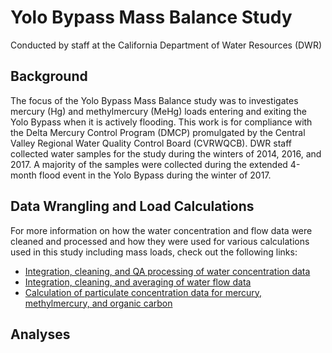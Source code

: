 # Yolo Bypass Mass Balance Study
Conducted by staff at the California Department of Water Resources (DWR)

## Background
The focus of the Yolo Bypass Mass Balance study was to investigates mercury (Hg) and methylmercury (MeHg) loads entering and exiting the Yolo Bypass when it is actively flooding. This work is for compliance with the Delta Mercury Control Program (DMCP) promulgated by the Central Valley Regional Water Quality Control Board (CVRWQCB). DWR staff collected water samples for the study during the winters of 2014, 2016, and 2017. A majority of the samples were collected during the extended 4-month flood event in the Yolo Bypass during the winter of 2017. 

## Data Wrangling and Load Calculations
For more information on how the water concentration and flow data were cleaned and processed and how they were used for various calculations used in this study including mass loads, check out the following links:

* [Integration, cleaning, and QA processing of water concentration data](https://github.com/mountaindboz/Open-Water-Hg-Studies/blob/master/YB_Mass_Balance/Concentrations/Compile_and_Clean_Conc_Data_FloodEvents.R)
* [Integration, cleaning, and averaging of water flow data](https://github.com/mountaindboz/Open-Water-Hg-Studies/blob/master/YB_Mass_Balance/Flows/Process_Flow_Data.R)
* [Calculation of particulate concentration data for mercury, methylmercury, and organic carbon](https://github.com/mountaindboz/Open-Water-Hg-Studies/blob/master/YB_Mass_Balance/Concentrations/Calculate_Particulate_Fractions.R)


## Analyses

